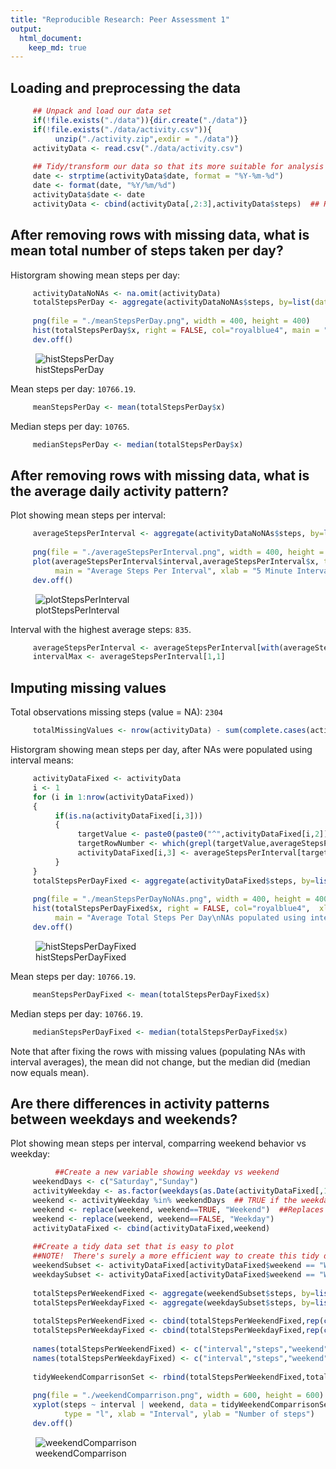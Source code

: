 ```yaml
---
title: "Reproducible Research: Peer Assessment 1"
output: 
  html_document:
    keep_md: true
---
```



## Loading and preprocessing the data
```r
     ## Unpack and load our data set
     if(!file.exists("./data")){dir.create("./data")}
     if(!file.exists("./data/activity.csv")){
          unzip("./activity.zip",exdir = "./data")}
     activityData <- read.csv("./data/activity.csv")
     
     ## Tidy/transform our data so that its more suitable for analysis
     date <- strptime(activityData$date, format = "%Y-%m-%d")
     date <- format(date, "%Y/%m/%d")
     activityData$date <- date
     activityData <- cbind(activityData[,2:3],activityData$steps)  ## Reorder variables
```


## After removing rows with missing data, what is mean total number of steps taken per day?

Historgram showing mean steps per day:
```r
     activityDataNoNAs <- na.omit(activityData)
     totalStepsPerDay <- aggregate(activityDataNoNAs$steps, by=list(date = activityDataNoNAs$date), FUN=sum)
     
     png(file = "./meanStepsPerDay.png", width = 400, height = 400)
     hist(totalStepsPerDay$x, right = FALSE, col="royalblue4", main = "Steps Taken Per Day", xlab = "Steps")
     dev.off()
```
![histStepsPerDay](https://github.com/trevorsaurus9000/RepData_PeerAssessment1/blob/master/meanStepsPerDay.png)

Mean steps per day: `10766.19`.
```r
     meanStepsPerDay <- mean(totalStepsPerDay$x)
```

Median steps per day: `10765`.
```r
     medianStepsPerDay <- median(totalStepsPerDay$x)
```

## After removing rows with missing data, what is the average daily activity pattern?

Plot showing mean steps per interval:
```r
     averageStepsPerInterval <- aggregate(activityDataNoNAs$steps, by=list(interval = activityDataNoNAs$interval), FUN=mean)
     
     png(file = "./averageStepsPerInterval.png", width = 400, height = 400)
     plot(averageStepsPerInterval$interval,averageStepsPerInterval$x, type ="l", col="royalblue4",
          main = "Average Steps Per Interval", xlab = "5 Minute Interval", ylab = "Average Steps Taken")
     dev.off()
```

![plotStepsPerInterval](https://github.com/trevorsaurus9000/RepData_PeerAssessment1/blob/master/averageStepsPerInterval.png)

Interval with the highest average steps: `835`.
```r
     averageStepsPerInterval <- averageStepsPerInterval[with(averageStepsPerInterval, order(-x)),]
     intervalMax <- averageStepsPerInterval[1,1]
```

## Imputing missing values

Total observations missing steps (value = NA): `2304`
```r
     totalMissingValues <- nrow(activityData) - sum(complete.cases(activityData$steps))
```

Historgram showing mean steps per day, after NAs were populated using interval means:
```r
     activityDataFixed <- activityData
     i <- 1
     for (i in 1:nrow(activityDataFixed))
     {
          if(is.na(activityDataFixed[i,3]))
          {
               targetValue <- paste0(paste0("^",activityDataFixed[i,2]),"$")
               targetRowNumber <- which(grepl(targetValue,averageStepsPerInterval$interval))
               activityDataFixed[i,3] <- averageStepsPerInterval[targetRowNumber,2]
          }
     }
     totalStepsPerDayFixed <- aggregate(activityDataFixed$steps, by=list(date = activityDataFixed$date), FUN=sum)
     
     png(file = "./meanStepsPerDayNoNAs.png", width = 400, height = 400)
     hist(totalStepsPerDayFixed$x, right = FALSE, col="royalblue4",  xlab = "Total Steps Taken",
          main = "Average Total Steps Per Day\nNAs populated using interval means")
     dev.off()
```

![histStepsPerDayFixed](https://github.com/trevorsaurus9000/RepData_PeerAssessment1/blob/master/meanStepsPerDayNoNAs.png)

Mean steps per day: `10766.19`.
```r
     meanStepsPerDayFixed <- mean(totalStepsPerDayFixed$x)
```

Median steps per day: `10766.19`.
```r
     medianStepsPerDayFixed <- median(totalStepsPerDayFixed$x)
```

Note that after fixing the rows with missing values (populating NAs with interval averages), the mean did not change, but the median did (median now equals mean).

## Are there differences in activity patterns between weekdays and weekends?

Plot showing mean steps per interval, comparring weekend behavior vs weekday:
```r
          ##Create a new variable showing weekday vs weekend
     weekendDays <- c("Saturday","Sunday")
     activityWeekday <- as.factor(weekdays(as.Date(activityDataFixed[,1],format = "%m/%d/%Y"))) ## Creates a vector of weekdays
     weekend <- activityWeekday %in% weekendDays  ## TRUE if the weekday was Saturday or Sunday
     weekend <- replace(weekend, weekend==TRUE, "Weekend")  ##Replaces TRUE/FALSE with "Weekend"/"Weekday"
     weekend <- replace(weekend, weekend==FALSE, "Weekday")
     activityDataFixed <- cbind(activityDataFixed,weekend)
     
     ##Create a tidy data set that is easy to plot
     ##NOTE!  There's surely a more efficient way to create this tidy data set, but I'm pressed for time...
     weekendSubset <- activityDataFixed[activityDataFixed$weekend == "Weekend",]
     weekdaySubset <- activityDataFixed[activityDataFixed$weekend == "Weekday",]
     
     totalStepsPerWeekendFixed <- aggregate(weekendSubset$steps, by=list(interval = weekendSubset$interval), FUN=mean)
     totalStepsPerWeekdayFixed <- aggregate(weekdaySubset$steps, by=list(interval = weekdaySubset$interval), FUN=mean)
     
     totalStepsPerWeekendFixed <- cbind(totalStepsPerWeekendFixed,rep(c("Weekend"),each=nrow(totalStepsPerWeekendFixed)))
     totalStepsPerWeekdayFixed <- cbind(totalStepsPerWeekdayFixed,rep(c("Weekday"),each=nrow(totalStepsPerWeekdayFixed)))
     
     names(totalStepsPerWeekendFixed) <- c("interval","steps","weekend")
     names(totalStepsPerWeekdayFixed) <- c("interval","steps","weekend")
     
     tidyWeekendComparrisonSet <- rbind(totalStepsPerWeekendFixed,totalStepsPerWeekdayFixed)
     
     png(file = "./weekendComparrison.png", width = 600, height = 600)
     xyplot(steps ~ interval | weekend, data = tidyWeekendComparrisonSet, layout = c(1,2),
            type = "l", xlab = "Interval", ylab = "Number of steps")
     dev.off()
```

![weekendComparrison](https://github.com/trevorsaurus9000/RepData_PeerAssessment1/blob/master/weekendComparrison.png)